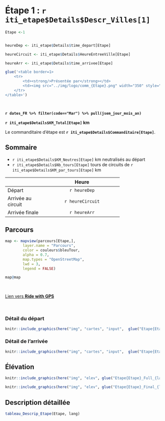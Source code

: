 
<!-- Besoin de changer le # de la ville du titre et la variable Etape  -->

# Étape 1 : `r iti_etape$Details$Descr_Villes[1]`

```r
Etape <-1


heureDep <- iti_etape$Details$time_depart[Etape]

heureCircuit <- iti_etape$Details$HeureEntreeVille[Etape]

heureArr <- iti_etape$Details$time_arrivee[Etape]

```

```r

glue('<table border=1>
    <tr>
        <td><strong/>Présentée par</strong></td>
        <td><img src="../img/logo/comm_{Etape}.png" width="350" style="float:right"></td>
    </tr>
</table>')
```

<br/>

**`r dates_FR %>% filter(code=="Mar") %>% pull(jsem_jour_mois_an)`** 

 **`r iti_etape$Details$KM_Total[Etape]` km**


Le commanditaire d'étape est **`r iti_etape$Details$Commanditaire[Etape]`**. 

## Sommaire

- `r iti_etape$Details$KM_Neutres[Etape]` km neutralisés au départ   
- `r iti_etape$Details$Nb_tours[Etape]` tours de circuits de `r iti_etape$Details$KM_par_tours[Etape]` km


----------------------------------------------------
                                              Heure
----------------- ----------------------------------
Départ                                  `r heureDep`

Arrivée au circuit                      `r heureCircuit`

Arrivée finale                         `r heureArr`
----------------------------------------------------

## Parcours

```r

map <- mapview(parcours[Etape,],
        layer.name = "Parcours",
        color = couleurs$bleuTour,
        alpha = 0.7,
        map.types = "OpenStreetMap",
        lwd = 3,
        legend = FALSE)

map@map

```


<br/>


<a href="`r iti_etape$Details$Liens[Etape]`" target="blank">Lien vers <strong>Ride with GPS</strong></a>

<br/>

### Détail du départ


```r

knitr::include_graphics(here("img", "cartes", "input",  glue("Etape{Etape}_Dep.png")))

```

### Détail de l'arrivée

```r

knitr::include_graphics(here("img", "cartes", "input",  glue("Etape{Etape}_Arr.png")))

```


## Élévation

```r

knitr::include_graphics(here("img", "elev", glue("Etape{Etape}_Full_{lang}.png")))

```

```r

knitr::include_graphics(here("img", "elev", glue("Etape{Etape}_Final_{lang}.png")))

```

## Description détaillée

```r


tableau_Descrip_Etape(Etape, lang)

```


